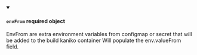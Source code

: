
<details className="config-field" data-expandable="false" open>
<summary>

#### `envFrom` <span class="config-field-required" data-required="false">required</span> <span class="config-field-type">object</span> <span class="config-field-default"></span>

EnvFrom are extra environment variables from configmap or secret that will be added to the build kaniko container
Will populate the env.valueFrom field.

</summary>



</details>
